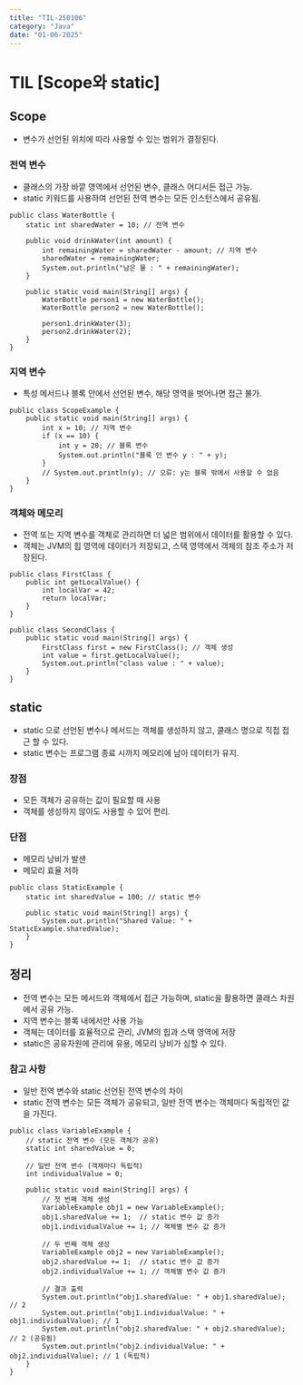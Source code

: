 ```yaml
---
title: "TIL-250106"
category: "Java"
date: "01-06-2025"
---
```

# TIL [Scope와 static]

## Scope
* 변수가 선언된 위치에 따라 사용할 수 있는 범위가 결정된다.

### 전역 변수
* 클래스의 가장 바깥 영역에서 선언된 변수, 클래스 어디서든 접근 가능.
* static 키워드를 사용하여 선언된 전역 변수는 모든 인스턴스에서 공유됨.

~~~
public class WaterBottle {
	static int sharedWater = 10; // 전역 변수

	public void drinkWater(int amount) {
		int remainingWater = sharedWater - amount; // 지역 변수
		sharedWater = remainingWater;
		System.out.println("남은 물 : " + remainingWater);
	}

	public static void main(String[] args) {
		WaterBottle person1 = new WaterBottle();
		WaterBottle person2 = new WaterBottle();

		person1.drinkWater(3);
		person2.drinkWater(2);
	}
}
~~~
### 지역 변수
* 특성 메서드나 블록 안에서 선언된 변수, 해당 영역을 벗어나면 접근 불가.
~~~
public class ScopeExample {
	public static void main(String[] args) {
		int x = 10; // 지역 변수
		if (x == 10) {
			int y = 20; // 블록 변수
			System.out.println("블록 안 변수 y : " + y);
		}
		// System.out.println(y); // 오류: y는 블록 밖에서 사용할 수 없음
	}
}
~~~
### 객체와 메모리
* 전역 또는 지역 변수를 객체로 관리하면 더 넓은 범위에서 데이터를 활용할 수 있다.
* 객체는 JVM의 힙 영역에 데이터가 저장되고, 스택 영역에서 객체의 참조 주소가 저장된다.
~~~
public class FirstClass {
	public int getLocalValue() {
		int localVar = 42;
		return localVar;
	}
}

public class SecondClass {
	public static void main(String[] args) {
		FirstClass first = new FirstClass(); // 객체 생성
		int value = first.getLocalValue();
		System.out.println("class value : " + value);
	}
}
~~~

## static
* static 으로 선언된 변수나 메서드는 객체를 생성하지 않고, 클래스 명으로 직접 접근 할 수 있다.
* static 변수는 프로그램 종료 시까지 메모리에 남아 데이터가 유지.

### 장점 
* 모든 객체가 공유하는 값이 필요할 때 사용
* 객체를 생성하지 않아도 사용할 수 있어 편리.

### 단점
* 메모리 낭비가 발샌
* 메모리 효율 저하

~~~
public class StaticExample {
	static int sharedValue = 100; // static 변수

	public static void main(String[] args) {
		System.out.println("Shared Value: " + StaticExample.sharedValue);
	}
}
~~~

## 정리
* 전역 변수는 모든 메서드와 객체에서 접근 가능하며, static을 활용하면 클래스 차원에서 공유 가능.
* 지역 변수는 블록 내에서만 사용 가능 
* 객체는 데이터를 효율적으로 관리, JVM의 힙과 스택 영역에 저장
* static은 공유자원에 관리에 유용, 메모리 낭비가 심할 수 있다.

### 참고 사항
* 일반 전역 변수와 static 선언된 전역 변수의 차이
* static 전역 변수는 모든 객체가 공유되고, 일반 전역 변수는 객체마다 독립적인 값을 가진다.
~~~
public class VariableExample {
	// static 전역 변수 (모든 객체가 공유)
	static int sharedValue = 0; 
	
	// 일반 전역 변수 (객체마다 독립적)
	int individualValue = 0;

	public static void main(String[] args) {
		// 첫 번째 객체 생성
		VariableExample obj1 = new VariableExample();
		obj1.sharedValue += 1;  // static 변수 값 증가
		obj1.individualValue += 1; // 객체별 변수 값 증가
		
		// 두 번째 객체 생성
		VariableExample obj2 = new VariableExample();
		obj2.sharedValue += 1;  // static 변수 값 증가
		obj2.individualValue += 1; // 객체별 변수 값 증가

		// 결과 출력
		System.out.println("obj1.sharedValue: " + obj1.sharedValue); // 2
		System.out.println("obj1.individualValue: " + obj1.individualValue); // 1
		System.out.println("obj2.sharedValue: " + obj2.sharedValue); // 2 (공유됨)
		System.out.println("obj2.individualValue: " + obj2.individualValue); // 1 (독립적)
	}
}

~~~